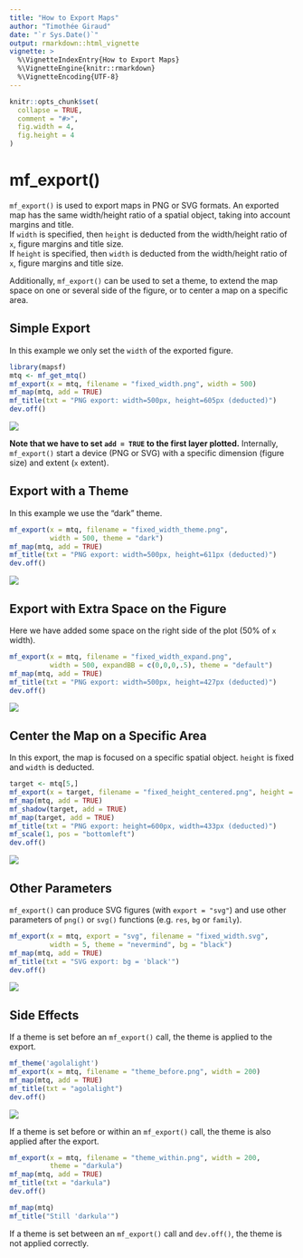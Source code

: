 ```yaml
---
title: "How to Export Maps"
author: "Timothée Giraud"
date: "`r Sys.Date()`"
output: rmarkdown::html_vignette
vignette: >
  %\VignetteIndexEntry{How to Export Maps}
  %\VignetteEngine{knitr::rmarkdown}
  %\VignetteEncoding{UTF-8}
---
```




```r
knitr::opts_chunk$set(
  collapse = TRUE,
  comment = "#>", 
  fig.width = 4, 
  fig.height = 4
)
```



# mf_export()

`mf_export()` is used to export maps in PNG or SVG formats. 
An exported map has the same width/height ratio of a spatial object, taking into account margins and title.   
If `width` is specified, then `height` is deducted from the width/height ratio of `x`, figure margins and title size.  
If `height` is specified, then `width` is deducted from the width/height ratio of `x`, figure margins and title size.  

Additionally, `mf_export()` can be used to set a theme, to extend the map space on one or several side of the figure, or to center a map on a specific area.


## Simple Export

In this example we only set the `width` of the exported figure. 

```r
library(mapsf)
mtq <- mf_get_mtq()
mf_export(x = mtq, filename = "fixed_width.png", width = 500)
mf_map(mtq, add = TRUE)
mf_title(txt = "PNG export: width=500px, height=605px (deducted)")
dev.off()
```

![](fixed_width.png)

**Note that we have to set `add = TRUE` to the first layer plotted.** Internally, `mf_export()` start a device (PNG or SVG) with a specific dimension (figure size) and extent (`x` extent). 


## Export with a Theme
In this example we use the "dark" theme. 

```r
mf_export(x = mtq, filename = "fixed_width_theme.png", 
          width = 500, theme = "dark")
mf_map(mtq, add = TRUE)
mf_title(txt = "PNG export: width=500px, height=611px (deducted)")
dev.off()
```

![](fixed_width_theme.png)


## Export with Extra Space on the Figure
Here we have added some space on the right side of the plot (50% of `x` width). 
```r
mf_export(x = mtq, filename = "fixed_width_expand.png", 
          width = 500, expandBB = c(0,0,0,.5), theme = "default")
mf_map(mtq, add = TRUE)
mf_title(txt = "PNG export: width=500px, height=427px (deducted)")
dev.off()
```
![](fixed_width_expand.png)


## Center the Map on a Specific Area
In this export, the map is focused on a specific spatial object. `height` is fixed and `width` is deducted. 

```r
target <- mtq[5,]
mf_export(x = target, filename = "fixed_height_centered.png", height = 600)
mf_map(mtq, add = TRUE)
mf_shadow(target, add = TRUE)
mf_map(target, add = TRUE)
mf_title(txt = "PNG export: height=600px, width=433px (deducted)")
mf_scale(1, pos = "bottomleft")
dev.off()
```
![](fixed_height_centered.png)

## Other Parameters
`mf_export()` can produce SVG figures (with `export = "svg"`) and use other parameters of `png()` or `svg()` functions (e.g. `res`, `bg` or `family`).

```r
mf_export(x = mtq, export = "svg", filename = "fixed_width.svg", 
          width = 5, theme = "nevermind", bg = "black")
mf_map(mtq, add = TRUE)
mf_title(txt = "SVG export: bg = 'black'")
dev.off()
```

![](fixed_width.svg)


## Side Effects

If a theme is set before an `mf_export()` call, the theme is applied to the export. 
```r
mf_theme('agolalight')
mf_export(x = mtq, filename = "theme_before.png", width = 200)
mf_map(mtq, add = TRUE)
mf_title(txt = "agolalight")
dev.off()
```
![](theme_before.png)

If a theme is set before or within an `mf_export()` call, the theme is also applied after the export. 
```r
mf_export(x = mtq, filename = "theme_within.png", width = 200, 
          theme = "darkula")
mf_map(mtq, add = TRUE)
mf_title(txt = "darkula")
dev.off()

mf_map(mtq)
mf_title("Still 'darkula'")
```

If a theme is set between an `mf_export()` call and `dev.off()`, the theme is not applied correctly.




